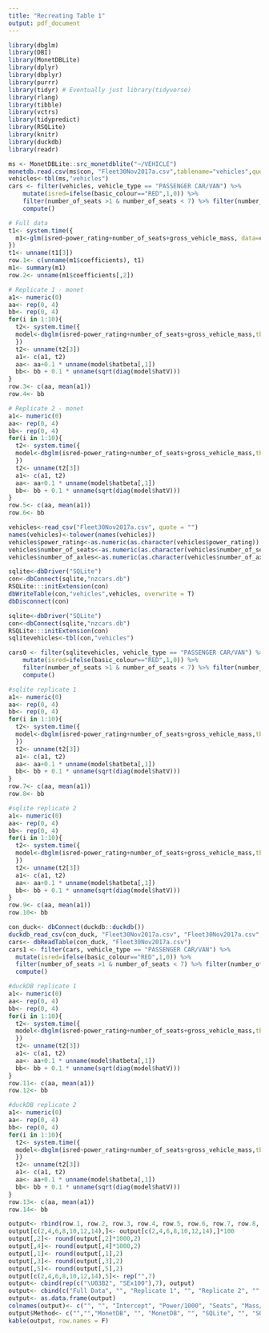 ```yaml
---
title: "Recreating Table 1"
output: pdf_document
---
```


```r
library(dbglm)
library(DBI)
library(MonetDBLite)
library(dplyr)
library(dbplyr)
library(purrr)
library(tidyr) # Eventually just library(tidyverse)
library(rlang)
library(tibble)
library(vctrs)
library(tidypredict)
library(RSQLite)
library(knitr)
library(duckdb)
library(readr)
```

```r
ms <- MonetDBLite::src_monetdblite("~/VEHICLE")
monetdb.read.csv(ms$con, "Fleet30Nov2017a.csv",tablename="vehicles",quote="",nrow.check=10000,best.effort=TRUE,lower.case.names=TRUE)
vehicles<-tbl(ms,"vehicles")
cars <- filter(vehicles, vehicle_type == "PASSENGER CAR/VAN") %>% 
	mutate(isred=ifelse(basic_colour=="RED",1,0)) %>% 
	filter(number_of_seats >1 & number_of_seats < 7) %>% filter(number_of_axles==2) %>%
	compute()
```

```r
# Full data
t1<- system.time({
  m1<-glm(isred~power_rating+number_of_seats+gross_vehicle_mass, data=cars, family = "binomial")
})
t1<- unname(t1[3])
row.1<- c(unname(m1$coefficients), t1)
m1<- summary(m1)
row.2<- unname(m1$coefficients[,2])

# Replicate 1 - monet
a1<- numeric(0)
aa<- rep(0, 4)
bb<- rep(0, 4)
for(i in 1:10){
  t2<- system.time({
  model<-dbglm(isred~power_rating+number_of_seats+gross_vehicle_mass,tbl=cars)
  })
  t2<- unname(t2[3])
  a1<- c(a1, t2)
  aa<- aa+0.1 * unname(model$hatbeta[,1])
  bb<- bb + 0.1 * unname(sqrt(diag(model$hatV)))
}
row.3<- c(aa, mean(a1))
row.4<- bb

# Replicate 2 - monet
a1<- numeric(0)
aa<- rep(0, 4)
bb<- rep(0, 4)
for(i in 1:10){
  t2<- system.time({
  model<-dbglm(isred~power_rating+number_of_seats+gross_vehicle_mass,tbl=cars)
  })
  t2<- unname(t2[3])
  a1<- c(a1, t2)
  aa<- aa+0.1 * unname(model$hatbeta[,1])
  bb<- bb + 0.1 * unname(sqrt(diag(model$hatV)))
}
row.5<- c(aa, mean(a1))
row.6<- bb
```


```r
vehicles<-read_csv("Fleet30Nov2017a.csv", quote = "")
names(vehicles)<-tolower(names(vehicles))
vehicles$power_rating<-as.numeric(as.character(vehicles$power_rating))
vehicles$number_of_seats<-as.numeric(as.character(vehicles$number_of_seats))
vehicles$number_of_axles<-as.numeric(as.character(vehicles$number_of_axles))

sqlite<-dbDriver("SQLite")
con<-dbConnect(sqlite,"nzcars.db")
RSQLite:::initExtension(con)
dbWriteTable(con,"vehicles",vehicles, overwrite = T)
dbDisconnect(con)

sqlite<-dbDriver("SQLite")
con<-dbConnect(sqlite,"nzcars.db")
RSQLite:::initExtension(con)
sqlitevehicles<-tbl(con,"vehicles")

cars0 <- filter(sqlitevehicles, vehicle_type == "PASSENGER CAR/VAN") %>%
	mutate(isred=ifelse(basic_colour=="RED",1,0)) %>% 
	filter(number_of_seats >1 & number_of_seats < 7) %>% filter(number_of_axles==2) %>%
	compute()
```

```r
#sqlite replicate 1
a1<- numeric(0)
aa<- rep(0, 4)
bb<- rep(0, 4)
for(i in 1:10){
  t2<- system.time({
  model<-dbglm(isred~power_rating+number_of_seats+gross_vehicle_mass,tbl=cars0)
  })
  t2<- unname(t2[3])
  a1<- c(a1, t2)
  aa<- aa+0.1 * unname(model$hatbeta[,1])
  bb<- bb + 0.1 * unname(sqrt(diag(model$hatV)))
}
row.7<- c(aa, mean(a1))
row.8<- bb

#sqlite replicate 2
a1<- numeric(0)
aa<- rep(0, 4)
bb<- rep(0, 4)
for(i in 1:10){
  t2<- system.time({
  model<-dbglm(isred~power_rating+number_of_seats+gross_vehicle_mass,tbl=cars0)
  })
  t2<- unname(t2[3])
  a1<- c(a1, t2)
  aa<- aa+0.1 * unname(model$hatbeta[,1])
  bb<- bb + 0.1 * unname(sqrt(diag(model$hatV)))
}
row.9<- c(aa, mean(a1))
row.10<- bb
```

```r
con_duck<- dbConnect(duckdb::duckdb())
duckdb_read_csv(con_duck, "Fleet30Nov2017a.csv", "Fleet30Nov2017a.csv", quote = "", lower.case.names=TRUE, check.names = T)
cars<- dbReadTable(con_duck, "Fleet30Nov2017a.csv")
cars1 <- filter(cars, vehicle_type == "PASSENGER CAR/VAN") %>% 
  mutate(isred=ifelse(basic_colour=="RED",1,0)) %>% 
  filter(number_of_seats >1 & number_of_seats < 7) %>% filter(number_of_axles==2) %>%
  compute()
```

```r
#duckDB replicate 1
a1<- numeric(0)
aa<- rep(0, 4)
bb<- rep(0, 4)
for(i in 1:10){
  t2<- system.time({
  model<-dbglm(isred~power_rating+number_of_seats+gross_vehicle_mass,tbl=cars1)
  })
  t2<- unname(t2[3])
  a1<- c(a1, t2)
  aa<- aa+0.1 * unname(model$hatbeta[,1])
  bb<- bb + 0.1 * unname(sqrt(diag(model$hatV)))
}
row.11<- c(aa, mean(a1))
row.12<- bb

#duckDB replicate 2
a1<- numeric(0)
aa<- rep(0, 4)
bb<- rep(0, 4)
for(i in 1:10){
  t2<- system.time({
  model<-dbglm(isred~power_rating+number_of_seats+gross_vehicle_mass,tbl=cars1)
  })
  t2<- unname(t2[3])
  a1<- c(a1, t2)
  aa<- aa+0.1 * unname(model$hatbeta[,1])
  bb<- bb + 0.1 * unname(sqrt(diag(model$hatV)))
}
row.13<- c(aa, mean(a1))
row.14<- bb

```


```r
output<- rbind(row.1, row.2, row.3, row.4, row.5, row.6, row.7, row.8, row.9, row.10, row.11, row.12, row.13, row.14)
output[c(2,4,6,8,10,12,14),]<- output[c(2,4,6,8,10,12,14),]*100
output[,2]<- round(output[,2]*1000,2)
output[,4]<- round(output[,4]*1000,2)
output[,1]<- round(output[,1],2)
output[,3]<- round(output[,3],2)
output[,5]<- round(output[,5],2)
output[c(2,4,6,8,10,12,14),5]<- rep("",7)
output<- cbind(rep(c("\U03B2", "SEx100"),7), output)
output<- cbind(c("Full Data", "", "Replicate 1", "", "Replicate 2", "", "Replicate 3","", "Replicate 4","","Replicate 5", "", "Replicate 6",""), output)
output<- as.data.frame(output)
colnames(output)<- c("", "", "Intercept", "Power/1000", "Seats", "Mass/1000", "Processing Time (s)")
output$Method<- c("","","MonetDB", "", "MonetDB", "", "SQLite", "", "SQLite","","duckDB","","duckDB","")
kable(output, row.names = F)
```




